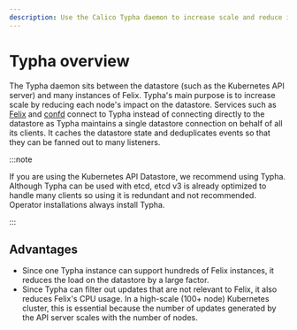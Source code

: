 ```yaml
---
description: Use the Calico Typha daemon to increase scale and reduce impact on the datastore.
---
```


# Typha overview

The Typha daemon sits between the datastore (such as the Kubernetes API server) and many instances of Felix. Typha's main purpose is to increase scale by reducing each node's impact on the datastore. Services such as [Felix](https://github.com/projectcalico/felix) and [confd](https://github.com/projectcalico/confd) connect to Typha instead of connecting directly to the datastore as Typha maintains a single datastore connection on behalf of all its clients. It caches the datastore state and deduplicates events so that they can be fanned out to many listeners.

:::note

If you are using the Kubernetes API Datastore, we recommend using Typha. Although Typha can be used with etcd, etcd v3 is already optimized to handle many clients so using it is redundant and not recommended. Operator installations always install Typha.

:::

## Advantages

- Since one Typha instance can support hundreds of Felix instances, it reduces the load on the datastore by a large factor.
- Since Typha can filter out updates that are not relevant to Felix, it also reduces Felix's CPU usage. In a high-scale (100+ node) Kubernetes cluster, this is essential because the number of updates generated by the API server scales with the number of nodes.
